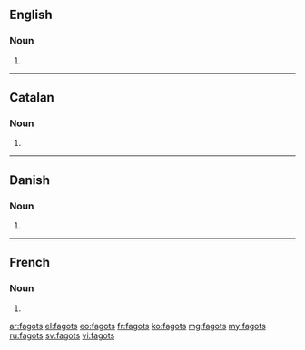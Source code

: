 ==English==

===Noun===
{{head|en|plural}}

# {{plural of|fagot|lang=en}}

----

==Catalan==

===Noun===
{{ca-noun-form}}

# {{plural of|fagot|lang=ca}}

----

==Danish==

===Noun===
{{head|da|noun form|g=c}}

# {{genitive singular indefinite of|fagot|lang=da}}

----

==French==

===Noun===
{{head|fr|plural}}

# {{plural of|fagot|lang=fr}}

[[ar:fagots]]
[[el:fagots]]
[[eo:fagots]]
[[fr:fagots]]
[[ko:fagots]]
[[mg:fagots]]
[[my:fagots]]
[[ru:fagots]]
[[sv:fagots]]
[[vi:fagots]]